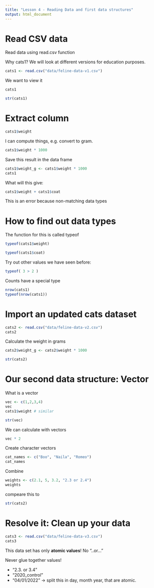 ```yaml
---
title: "Lesson 4 - Reading Data and first data structures"
output: html_document
---
```


# Read CSV data

Read data using read.csv function

Why cats1? We will look at different versions
for education purposes.

```r
cats1 <- read.csv("data/feline-data-v1.csv")
```

We want to view it

```r
cats1
```

```r
str(cats1)
```

# Extract column

```r
cats1$weight
```

I can compute things, e.g. convert to gram.

```r
cats1$weight * 1000
```

Save this result in the data frame
```r
cats1$weight_g <- cats1$weight * 1000
cats1
```

What will this give:

```r
cats1$weight + cats1$coat
```

This is an error because non-matching data types

# How to find out data types



The function for this is called typeof

```r
typeof(cats1$weight)
```

```r
typeof(cats1$coat)
```

Try out other values we have seen before:

```r
typeof( 3 > 2 )
```

Counts have a special type

```r
nrow(cats1)
typeof(nrow(cats1))
```

# Import an updated cats dataset

```r
cats2 <- read.csv("data/feline-data-v2.csv")
cats2
```

Calculate the weight in grams

```r
cats2$weight_g <- cats2$weight * 1000
```

```r
str(cats2)
```

# Our second data structure: Vector

What is a vector

```r
vec <- c(1,2,3,4)
vec
cats1$weight # similar
```

```r
str(vec)
```

We can calculate with vectors

```r
vec * 2
```

Create character vectors

```r
cat_names <- c("Boo", "Naila", "Romeo")
cat_names
```

Combine

```r
weights <- c(2.1, 5, 3.2, "2.3 or 2.4")
weights
```

compeare this to 

```r
str(cats2)
```


# Resolve it: Clean up your data

```r
cats3 <- read.csv("data/feline-data-v3.csv")
cats3
```


This data set has only **atomic values**! No "..or..."

 Never glue together values!
 
 * "2.3. or 3.4"
 * "2020_control"
 * "04/01/2022"  -> split this in day, month year, that are atomic.
